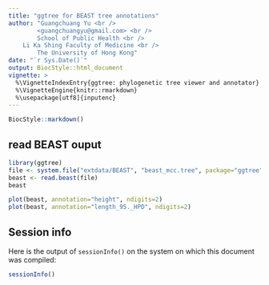 ```yaml
---
title: "ggtree for BEAST tree annotations"
author: "Guangchuang Yu <br />
        <guangchuangyu@gmail.com> <br />
        School of Public Health <br />
	Li Ka Shing Faculty of Medicine <br />
        The University of Hong Kong"
date: "`r Sys.Date()`"
output: BiocStyle::html_document
vignette: >
  %\VignetteIndexEntry{ggtree: phylogenetic tree viewer and annotator}
  %\VignetteEngine{knitr::rmarkdown}
  %\usepackage[utf8]{inputenc}
---
```


```r
BiocStyle::markdown()
```

## read BEAST ouput
```r
library(ggtree)
file <- system.file("extdata/BEAST", "beast_mcc.tree", package="ggtree")
beast <- read.beast(file)
beast
```


```r
plot(beast, annotation="height", ndigits=2)
plot(beast, annotation="length_95._HPD", ndigits=2)
```





## Session info
Here is the output of `sessionInfo()` on the system on which this document was compiled:
```r
sessionInfo()
```
